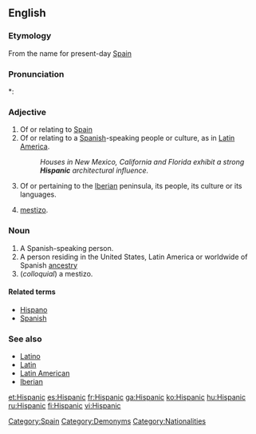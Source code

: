 ==English==

===Etymology===
From {{term|Hispania}} the {{etyl|la}} name for present-day [[Spain]]

===Pronunciation===
*: {{rhymes|ænɪk}}

===Adjective===
{{en-adj}}

# Of or relating to [[Spain]]
# Of or relating to a [[Spanish]]-speaking people or culture, as in [[Latin America]].
#: ''Houses in New Mexico, California and Florida exhibit a strong '''Hispanic''' architectural influence.''
# {{context|historical}} Of or pertaining to the [[Iberia]]n peninsula, its people, its culture or its languages.
# {{colloquial}} [[mestizo]].

===Noun===
{{en-noun}}

# A Spanish-speaking person.
# A person residing in the United States, Latin America or worldwide of Spanish [[ancestry]]
# (''colloquial'') a mestizo.

====Related terms====
* [[Hispano]]
* [[Spanish]]

===See also===
* [[Latino]]
* [[Latin]]
* [[Latin American]]
* [[Iberian]]

[[Category:Spain]]
[[Category:Demonyms]]
[[Category:Nationalities]]

[[et:Hispanic]]
[[es:Hispanic]]
[[fr:Hispanic]]
[[ga:Hispanic]]
[[ko:Hispanic]]
[[hu:Hispanic]]
[[ru:Hispanic]]
[[fi:Hispanic]]
[[vi:Hispanic]]